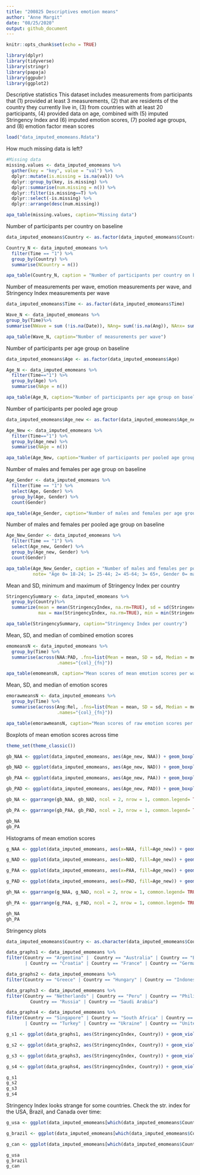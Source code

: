 ```yaml
---
title: "200825 Descriptives emotion means"
author: "Anne Margit"
date: "08/25/2020"
output: github_document
---
```


```r
knitr::opts_chunk$set(echo = TRUE)
```

```r
library(dplyr)
library(tidyverse)
library(stringr)
library(papaja)
library(ggpubr)
library(ggplot2)
```

Descriptive statistics
This dataset includes measurements from participants that (1) provided at least 3 measurements, (2) that are residents of the country they currently live in, (3) from countries with at least 20 participants, (4) provided data on age, combined with (5) imputed Stringency Index and (6) imputed emotion scores, (7) pooled age groups, and (8) emotion factor mean scores

```r
load("data_imputed_emomeans.Rdata")
```

How much missing data is left?
```r
#Missing data
missing.values <- data_imputed_emomeans %>%
  gather(key = "key", value = "val") %>%
  dplyr::mutate(is.missing = is.na(val)) %>%
  dplyr::group_by(key, is.missing) %>%
  dplyr::summarise(num.missing = n()) %>%
  dplyr::filter(is.missing==T) %>%
  dplyr::select(-is.missing) %>%
  dplyr::arrange(desc(num.missing))

```

```r
apa_table(missing.values, caption="Missing data")
```

Number of participants per country on baseline 
```r
data_imputed_emomeans$Country <- as.factor(data_imputed_emomeans$Country)

Country_N <- data_imputed_emomeans %>%
  filter(Time == "1") %>%
  group_by(Country) %>%
  summarise(NCountry = n())
```

```r
apa_table(Country_N, caption = "Number of participants per country on baseline")
```

Number of measurements per wave, emotion measurements per wave, and Stringency Index measurements per wave
```r
data_imputed_emomeans$Time <- as.factor(data_imputed_emomeans$Time)

Wave_N <- data_imputed_emomeans %>% 
group_by(Time)%>%
summarise(NWave = sum (!is.na(Date)), NAng= sum(!is.na(Ang)), NAnx= sum(!is.na(Anxiety)), NNerv= sum(!is.na(Nerv)), NDepr= sum(!is.na(Depr)), NExh= sum(!is.na(Exh)), NEnerg= sum(!is.na(Energ)),  NInsp= sum(!is.na(Insp)), NCalm= sum(!is.na(Calm)), NRel= sum(!is.na(Rel)), NStr = sum(!is.na(StringencyIndex)))
```

```r
apa_table(Wave_N, caption="Number of measurements per wave")
```

Number of participants per age group on baseline
```r
data_imputed_emomeans$Age <- as.factor(data_imputed_emomeans$Age)

Age_N <- data_imputed_emomeans %>%
  filter(Time=="1") %>%
  group_by(Age) %>%
  summarise(NAge = n())
```
```r
apa_table(Age_N, caption="Number of participants per age group on baseline")
```

Number of participants per pooled age group
```r
data_imputed_emomeans$Age_new <- as.factor(data_imputed_emomeans$Age_new)

Age_New <- data_imputed_emomeans %>%
  filter(Time=="1") %>%
  group_by(Age_new) %>%
  summarise(NAge = n())
```

```r
apa_table(Age_New, caption="Number of participants per pooled age group on baseline")
```

Number of males and females per age group on baseline     
```r
Age_Gender <- data_imputed_emomeans %>%
  filter(Time == "1") %>%
  select(Age, Gender) %>%
  group_by(Age, Gender) %>%
  count(Gender)
```
```r
apa_table(Age_Gender, caption="Number of males and females per age group on baseline", note="Age 1= 18-24; 2= 25-34; 3= 35-44; 4= 45-54; 5= 55-64; 6= 65-74; 7= 75-84; 8=85+; Gender 0= male; 1= female")
```

Number of males and females per pooled age group on baseline   
```r
Age_New_Gender <- data_imputed_emomeans %>%
  filter(Time == "1") %>%
  select(Age_new, Gender) %>%
  group_by(Age_new, Gender) %>%
  count(Gender)
```
 
```r
apa_table(Age_New_Gender, caption = "Number of males and females per pooled age group on baseline",
          note= "Age 0= 18-24; 1= 25-44; 2= 45-64; 3= 65+, Gender 0= male; 1= female")
```

Mean and SD, minimum and maximum of Stringency Index per country
```r
StringencySummary <- data_imputed_emomeans %>%
  group_by(Country)%>%
  summarize(mean = mean(StringencyIndex, na.rm=TRUE), sd = sd(StringencyIndex, na.rm=TRUE), 
            max = max(StringencyIndex, na.rm=TRUE), min = min(StringencyIndex, na.rm=TRUE))
```

```r
apa_table(StringencySummary, caption="Stringency Index per country")
```

Mean, SD, and median of combined emotion scores
```r
emomeansN <- data_imputed_emomeans %>%
  group_by(Time) %>%
  summarise(across(NAA:PAD, .fns=list(Mean = mean, SD = sd, Median = median), na.rm=TRUE,
                   .names="{col}_{fn}"))
```

```r
apa_table(emomeansN, caption="Mean scores of mean emotion scores per wave")
```

Mean, SD, and median of emotion scores
```r
emorawmeansN <- data_imputed_emomeans %>%
  group_by(Time) %>%
  summarise(across(Ang:Rel, .fns=list(Mean = mean, SD = sd, Median = median), na.rm=TRUE,
                   .names="{col}_{fn}"))
```

```r
apa_table(emorawmeansN, caption="Mean scores of raw emotion scores per wave")
```

Boxplots of mean emotion scores across time
```r
theme_set(theme_classic())

gb_NAA <- ggplot(data_imputed_emomeans, aes(Age_new, NAA)) + geom_boxplot(varwidth=T, aes(fill= Age_new)) + scale_fill_discrete(name="Age", labels = c("18-24", "25-44", "45-64", "65+"))

gb_NAD <- ggplot(data_imputed_emomeans, aes(Age_new, NAD)) + geom_boxplot(varwidth=T, aes(fill= Age_new)) + scale_fill_discrete(name="Age", labels = c("18-24", "25-44", "45-64", "65+"))

gb_PAA <- ggplot(data_imputed_emomeans, aes(Age_new, PAA)) + geom_boxplot(varwidth=T, aes(fill= Age_new)) + scale_fill_discrete(name="Age", labels = c("18-24", "25-44", "45-64", "65+"))

gb_PAD <- ggplot(data_imputed_emomeans, aes(Age_new, PAD)) + geom_boxplot(varwidth=T, aes(fill= Age_new)) + scale_fill_discrete(name="Age", labels = c("18-24", "25-44", "45-64", "65+"))

gb_NA <- ggarrange(gb_NAA, gb_NAD, ncol = 2, nrow = 1, common.legend= TRUE, legend = "bottom")

gb_PA <- ggarrange(gb_PAA, gb_PAD, ncol = 2, nrow = 1, common.legend= TRUE, legend = "bottom")
```

```r
gb_NA
gb_PA
```

Histograms of mean emotion scores 
```r
g_NAA <- ggplot(data_imputed_emomeans, aes(x=NAA, fill=Age_new)) + geom_histogram(binwidth=1) + scale_fill_discrete(name="Age", labels = c("18-24", "25-44", "45-64", "65+"))

g_NAD <- ggplot(data_imputed_emomeans, aes(x=NAD, fill=Age_new)) + geom_histogram(binwidth=1) + scale_fill_discrete(name="Age", labels = c("18-24", "25-44", "45-64", "65+"))

g_PAA <- ggplot(data_imputed_emomeans, aes(x=PAA, fill=Age_new)) + geom_histogram(binwidth=1) + scale_fill_discrete(name="Age", labels = c("18-24", "25-44", "45-64", "65+"))

g_PAD <- ggplot(data_imputed_emomeans, aes(x=PAD, fill=Age_new)) + geom_histogram(binwidth=1) + scale_fill_discrete(name="Age", labels = c("18-24", "25-44", "45-64", "65+"))

gh_NA <- ggarrange(g_NAA, g_NAD, ncol = 2, nrow = 1, common.legend= TRUE, legend = "bottom")

gh_PA <- ggarrange(g_PAA, g_PAD, ncol = 2, nrow = 1, common.legend= TRUE, legend = "bottom")
```

```r
gh_NA
gh_PA
```

Stringency plots
```r
data_imputed_emomeans$Country <- as.character(data_imputed_emomeans$Country)

data_graphs1 <- data_imputed_emomeans %>%
filter(Country == "Argentina" |  Country == "Australia" | Country == "Brazil" | Country == "Canada" | Country == "Chile" 
       | Country == "Croatia" | Country == "France" | Country == "Germany" )

data_graphs2 <- data_imputed_emomeans %>%
filter(Country == "Greece" | Country == "Hungary" | Country == "Indonesia" | Country == "Italy" | Country == "Japan" | Country == "Kazakhstan" | Country == "Kosovo" | Country == "Malaysia" )

data_graphs3 <- data_imputed_emomeans %>%
filter(Country == "Netherlands" | Country == "Peru" | Country == "Philippines" | Country == "Poland" | Country == "Serbia" | Country == "Romania" |
         Country == "Russia" | Country == "Saudi Arabia")

data_graphs4 <- data_imputed_emomeans %>%
filter(Country == "Singapore" | Country == "South Africa" | Country == "South Korea" | Country == "Spain" 
       | Country == "Turkey" | Country == "Ukraine" | Country == "United Kingdom" | Country == "United States" | Country == "Vietnam")

g_s1 <- ggplot(data_graphs1, aes(StringencyIndex, Country)) + geom_violin(aes(fill=factor(Country)))

g_s2 <- ggplot(data_graphs2, aes(StringencyIndex, Country)) + geom_violin(aes(fill=factor(Country)))

g_s3 <- ggplot(data_graphs3, aes(StringencyIndex, Country)) + geom_violin(aes(fill=factor(Country)))

g_s4 <- ggplot(data_graphs4, aes(StringencyIndex, Country)) + geom_violin(aes(fill=factor(Country)))

```

```r
g_s1
g_s2
g_s3
g_s4
```

Stringency Index looks strange for some countries. Check the str. index for the USA, Brazil, and Canada over time:
```r
g_usa <- ggplot(data_imputed_emomeans[which(data_imputed_emomeans$Country =="United States"), ], aes(Date, StringencyIndex)) + geom_point() + ylim(0,100)

g_brazil <- ggplot(data_imputed_emomeans[which(data_imputed_emomeans$Country =="Brazil"), ], aes(Date, StringencyIndex)) + geom_point() + ylim(0,100)

g_can <- ggplot(data_imputed_emomeans[which(data_imputed_emomeans$Country =="Canada"), ], aes(Date, StringencyIndex)) + geom_point() + ylim(0,100)
```

```r
g_usa
g_brazil
g_can
```

